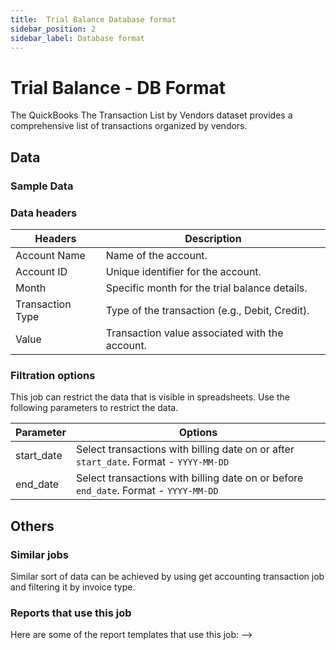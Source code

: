 ```yaml
---
title:  Trial Balance Database format
sidebar_position: 2
sidebar_label: Database format
---
```

#  Trial Balance - DB Format


The QuickBooks The Transaction List by Vendors dataset provides a comprehensive list of transactions organized by vendors.

<AddJob
  template="gsheet_quickbooks_db_trial_balance"
/>


## Data

### Sample Data

<Gsheet
  src="https://docs.google.com/spreadsheets/d/1KWa16ZCTRUdIF7LXFQzgCaBXEze4fpGWaV77tc8Q_Y8/edit#gid=1891092690"
/>



### Data headers

| Headers                      | Description                        |
|----------------|--------------------------------------------------|
| Account Name   | Name of the account.                             |
| Account ID     | Unique identifier for the account.               |
| Month          | Specific month for the trial balance details.    |
| Transaction Type| Type of the transaction (e.g., Debit, Credit).  |
| Value          | Transaction value associated with the account.   |

### Filtration options

This job can restrict the data that is visible in spreadsheets. Use the following parameters to restrict the data.

| Parameter | Options |
|----|----|
| start_date | Select transactions with billing date on or after `start_date`. Format - `YYYY-MM-DD` |
| end_date | Select transactions with billing date on or before `end_date`. Format - `YYYY-MM-DD` |


## Others

### Similar jobs

Similar sort of data can be achieved by using get accounting transaction job and filtering it by invoice type. 

### Reports that use this job

Here are some of the report templates that use this job: 
-->